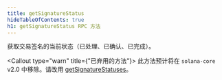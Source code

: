 ```yaml
---
title: getSignatureStatus
hideTableOfContents: true
h1: getSignatureStatus RPC 方法
---
```


获取交易签名的当前状态（已处理、已确认、已完成）。

<Callout type="warn" title={"已弃用的方法"}>
  此方法预计将在 `solana-core`
  v2.0 中移除。请改用
  [getSignatureStatuses](/docs/rpc/http/getsignaturestatuses)。
</Callout>
